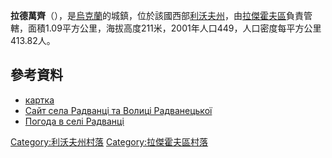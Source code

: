 {{coord|50|17|59|N|24|25|36|E|scale:100000|display=title}}

'''拉德萬齊'''（{{lang-uk|Радванці}}），是[[烏克蘭|烏克蘭]]的城鎮，位於該國西部[[利沃夫州|利沃夫州]]，由[[拉傑霍夫區|拉傑霍夫區]]負責管轄，面積1.09平方公里，海拔高度211米，2001年人口449，人口密度每平方公里413.82人。

==參考資料==
*[http://gska2.rada.gov.ua/pls/z7502/A005?rdat1=20.11.2008&rf7571=20672 картка]{{dead link|date=2018年3月 |bot=InternetArchiveBot |fix-attempted=yes }}
* [http://www.radvanci.pp.ua/ Сайт села Радванці та Волиці Радванецької]{{dead link|date=2018年3月 |bot=InternetArchiveBot |fix-attempted=yes }}
* [http://weather.in.ua/ua/l'vovskaja/21932 Погода в селі Радванці] {{Wayback|url=http://weather.in.ua/ua/l'vovskaja/21932 |date=20111221150553 }}

[[Category:利沃夫州村落|Category:利沃夫州村落]]
[[Category:拉傑霍夫區村落|Category:拉傑霍夫區村落]]


{{Lviv-geo-stub}}